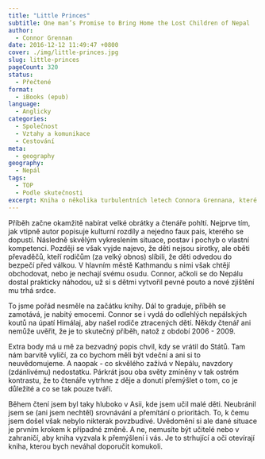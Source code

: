 ```yaml
---
title: "Little Princes"
subtitle: One man’s Promise to Bring Home the Lost Children of Nepal
author:
  - Connor Grennan
date: 2016-12-12 11:49:47 +0800
cover: ./img/little-princes.jpg
slug: little-princes
pageCount: 320
status:
  - Přečtené
format:
  - iBooks (epub)
language:
  - Anglicky
categories:
  - Společnost
  - Vztahy a komunikace
  - Cestování
meta:
  - geography
geography:
  - Nepál
tags:
  - TOP
  - Podle skutečnosti
excerpt: Kniha o několika turbulentních letech Connora Grennana, které mu dramatickým způsobem ovlivnily život. Příběh se začíná psát, když mu je 29 let. Tehdy už má za sebou 8 let práce pro institut EastWest v Praze, slušný balík na kontě a rozhodne se vydat se cestu kolem světa. Když se zmíní kamarádům, že chce na pompézní cestě roztočit všechny úspory, většinou se setká s nepochopením a často slýchá slova jako “sobectví” nebo “krátkozrakost”. Aby tyto hlasy umlčel, impulzivně se rozhodne na začátek cesty zaředit 3 měsíce dobrovolničení. Z nabídky si pak vybere to, které zní co možná nejvíc altruisticky - pomáhání sirotkům. Navíc v Nepálu, jež se v té době zmítá na pokraji občanské války. Když vystoupí z letadla a z hrůzou si uvědomí, do jaké situace se dostal. Už ale nemůže couvnout.
---
```


Příběh začne okamžitě nabírat velké obrátky a čtenáře pohltí. Nejprve tím, jak vtipně autor popisuje kulturní rozdíly a nejedno faux pais, kterého se dopustí. Následně skvělým vykreslením situace, postav i pochyb o vlastní kompetenci. Později se však vyjde najevo, že děti nejsou sirotky, ale oběti převaděčů, kteří rodičům (za velký obnos) slíbili, že děti odvedou do bezpečí před válkou. V hlavním městě Kathmandu s nimi však chtějí obchodovat, nebo je nechají svému osudu. Connor, ačkoli se do Nepálu dostal prakticky náhodou, už si s dětmi vytvořil pevné pouto a nové zjištění mu trhá srdce.

To jsme pořád nesměle na začátku knihy. Dál to graduje, příběh se zamotává, je nabitý emocemi. Connor se i vydá do odlehlých nepálských koutů na úpatí Himálaj, aby našel rodiče ztracených dětí. Někdy čtenář ani nemůže uvěřit, že je to skutečný příběh, natož z období 2006 - 2009.

Extra body má u mě za bezvadný popis chvil, kdy se vrátil do Států. Tam nám barvitě vylíčí, za co bychom měli být vdeční a ani si to neuvědomujeme. A naopak - co skvělého zažívá v Nepálu, navzdory (zdánlivému) nedostatku. Párkrát jsou oba světy zmíněny v tak ostrém kontrastu, že to čtenáře vytrhne z děje a donutí přemýšlet o tom, co je důležité a co se tak pouze tváří.

Během čtení jsem byl taky hluboko v Asii, kde jsem učil malé děti. Neubránil jsem se (ani jsem nechtěl) srovnávání a přemítání o prioritách. To, k čemu jsem došel však nebylo nikterak povzbudivé. Uvědomění si ale dané situace je prvním krokem k případné změně. A ne, nemusíte být učitelé nebo v zahraničí, aby kniha vyzvala k přemýšlení i vás. Je to strhující a oči otevírají kniha, kterou bych neváhal doporučit komukoli.
